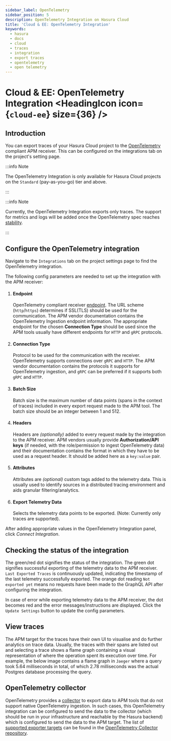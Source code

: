 ```yaml
---
sidebar_label: OpenTelemetry
sidebar_position: 5
description: OpenTelemetry Integration on Hasura Cloud
title: 'Cloud & EE: OpenTelemetry Integration'
keywords:
  - hasura
  - docs
  - cloud
  - traces
  - integration
  - export traces
  - opentelemetry
  - open telemetry
---
```



# Cloud & EE: OpenTelemetry Integration <HeadingIcon icon={`cloud-ee`} size={36} />

## Introduction

You can export traces of your Hasura Cloud project to the [OpenTelemetry](https://opentelemetry.io/) compliant APM
receiver. This can be configured on the integrations tab on the project's setting page.

:::info Note

The OpenTelemetry Integration is only available for Hasura Cloud projects on the `Standard` (pay-as-you-go) tier and
above.

:::

:::info Note

Currently, the OpenTelemetry Integration exports only traces. The support for metrics and logs will be added once the
OpenTelemetry spec reaches [stability](https://opentelemetry.io/status/#current-status).

:::

## Configure the OpenTelemetry integration

Navigate to the `Integrations` tab on the project settings page to find the OpenTelemetry integration.

<Thumbnail
  src='/img/graphql/cloud/metrics/integrate-opentelemetry.png'
  alt='Select OpenTelemetry Integration'
  width='1146px'
/>

The following config parameters are needed to set up the integration with the APM receiver:

1. #### Endpoint

   OpenTelemetry compliant receiver
   [endpoint](https://opentelemetry.io/docs/reference/specification/protocol/exporter/#configuration-options). The URL
   scheme (`http`/`https`) determines if SSL(TLS) should be used for the communication. The APM vendor documentation
   contains the OpenTelemetry Ingestion endpoint information. The appropriate endpoint for the chosen **Connection
   Type** should be used since the APM tools usually have different endpoints for `HTTP` and `gRPC` protocols.

2. #### Connection Type

   Protocol to be used for the communication with the receiver. OpenTelemetry supports connections over `gRPC` and
   `HTTP`. The APM vendor documentation contains the protocols it supports for OpenTelemetry ingestion, and `gRPC` can
   be preferred if it supports both `gRPC` and `HTTP`.

3. #### Batch Size

   Batch size is the maximum number of data points (spans in the context of traces) included in every export request
   made to the APM tool. The batch size should be an integer between 1 and 512.

4. #### Headers

   Headers are <em>(optionally)</em> added to every request made by the integration to the APM receiver. APM vendors
   usually provide **Authorization/API keys** (if needed, with the role/permission to ingest OpenTelemetry data) and
   their documentation contains the format in which they have to be used as a request header. It should be added here as
   a `key:value` pair.

5. #### Attributes

   Attributes are <em>(optional)</em> custom tags added to the telemetry data. This is usually used to identify sources
   in a distributed tracing environment and aids granular filtering/analytics.

6. #### Export Telemetry Data

   Selects the telemetry data points to be exported. (Note: Currently only traces are supported).

After adding appropriate values in the OpenTelemetry Integration panel, click <em>Connect Integration</em>.

<Thumbnail
  src='/img/graphql/cloud/metrics/configure-opentelemetry.png'
  alt='Configure OpenTelemetry Integration'
  width='437px'
/>

## Checking the status of the integration

The green/red dot signifies the status of the integration. The green dot signifies successful exporting of the telemetry
data to the APM receiver. `Last Exported Traces` is continuously updated, indicating the timestamp of the last telemetry
successfully exported. The orange dot reading `Not exported yet` means no requests have been made to the GraphQL API
after configuring the integration.

<Thumbnail
  src='/img/graphql/cloud/metrics/configure-opentelemetry-done.png'
  alt='OpenTelemetry Integration successfully configured'
  width='1146px'
/>

In case of error while exporting telemetry data to the APM receiver, the dot becomes red and the error
messages/instructions are displayed. Click the `Update Settings` button to update the config parameters.

<Thumbnail
  src='/img/graphql/cloud/metrics/configure-opentelemetry-fail.png'
  alt='Opentelemetry Integration unable to push data'
  width='1146px'
/>

## View traces

The APM target for the traces have their own UI to visualise and do further analytics on trace data. Usually, the traces
with their spans are listed out and selecting a trace shows a flame graph containing a visual representation of where
the operation spent its execution over time. For example, the below image contains a flame graph in `Jaeger` where a
query took 5.64 milliseconds in total, of which 2.78 milliseconds was the actual Postgres database processing the query.

<Thumbnail
  src='/img/graphql/cloud/metrics/jaeger-trace-flame-graph.png'
  alt='Flame graph for a trace entry in Jaeger'
  width='1146px'
/>

## OpenTelemetry collector

OpenTelemetry provides a [collector](https://opentelemetry.io/docs/collector/) to export data to APM tools that do not
support native OpenTelemetry ingestion. In such cases, this OpenTelemetry integration can be configured to send the data
to the collector (which should be run in your infrastructure and reachable by the Hasura backend) which is configured to
send the data to the APM target. The list of
[supported exporter targets](https://github.com/open-telemetry/opentelemetry-collector-contrib/tree/main/exporter) can
be found in the [OpenTelemetry Collector repository](https://github.com/open-telemetry/opentelemetry-collector-contrib).
